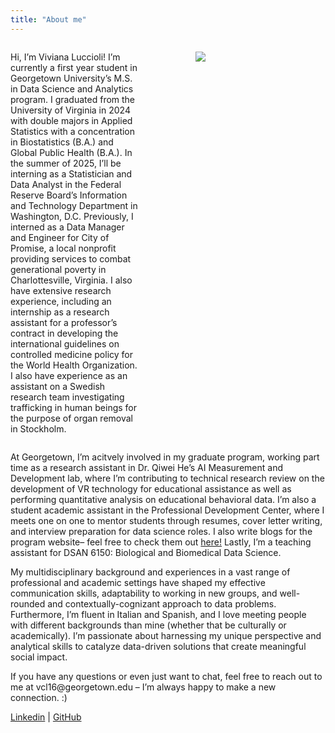 ```yaml
---
title: "About me"
---
```


:::: {.columns}

::: {.column width="45%"}



Hi, I'm Viviana Luccioli! I'm currently a first year student in Georgetown University's M.S. in Data Science and Analytics program. I graduated from the University of Virginia in 2024 with double majors in Applied Statistics with a concentration in Biostatistics (B.A.) and Global Public Health (B.A.). In the summer of 2025, I'll be interning as a Statistician and Data Analyst in the Federal Reserve Board's Information and Technology Department in Washington, D.C. Previously, I interned as a Data Manager and Engineer for City of Promise, a local nonprofit providing services to combat generational poverty in Charlottesville, Virginia. I also have extensive research experience, including an internship as a research assistant for a professor's contract in developing the international guidelines on controlled medicine policy for the World Health Organization. I also have experience as an assistant on a Swedish research team investigating trafficking in human beings for the purpose of organ removal in Stockholm.

:::

::: {.column width="10%"}
<!-- empty column to create gap -->
:::

::: {.column width="45%"}

![](images/headshot2.png)

:::

::::

At Georgetown, I'm acitvely involved in my graduate program, working part time as a research assistant in Dr. Qiwei He's AI Measurement and Development lab, where I'm contributing to technical research review on the development of VR technology for educational assistance as well as performing quantitative analysis on educational behavioral data. I'm also a student academic assistant in the Professional Development Center, where I meets one on one to mentor students through resumes, cover letter writing, and interview preparation for data science roles. I also write blogs for the program website-- feel free to check them out [here!](https://analytics.georgetown.edu/category/blog-posts/) Lastly, I'm a teaching assistant for DSAN 6150: Biological and Biomedical Data Science. 

My multidisciplinary background and experiences in a vast range of professional and academic settings have shaped my effective communication skills, adaptability to working in new groups, and well-rounded and contextually-cognizant approach to data problems. Furthermore, I'm fluent in Italian and Spanish, and I love meeting people with different backgrounds than mine (whether that be culturally or academically). I'm passionate about harnessing my unique perspective and analytical skills to catalyze data-driven solutions that create meaningful social impact. 

If you have any questions or even just want to chat, feel free to reach out to me at vcl16@georgetown.edu -- I'm always happy to make a new connection. :)

[Linkedin](https://www.linkedin.com/in/viviana-luccioli-45a997207/) | [GitHub](https://github.com/viviluccioli)